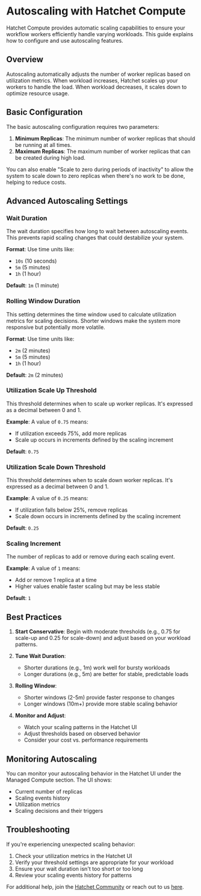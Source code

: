 # Autoscaling with Hatchet Compute

Hatchet Compute provides automatic scaling capabilities to ensure your workflow workers efficiently handle varying workloads. This guide explains how to configure and use autoscaling features.

## Overview

Autoscaling automatically adjusts the number of worker replicas based on utilization metrics. When workload increases, Hatchet scales up your workers to handle the load. When workload decreases, it scales down to optimize resource usage.

## Basic Configuration

The basic autoscaling configuration requires two parameters:

1. **Minimum Replicas**: The minimum number of worker replicas that should be running at all times.
2. **Maximum Replicas**: The maximum number of worker replicas that can be created during high load.

You can also enable "Scale to zero during periods of inactivity" to allow the system to scale down to zero replicas when there's no work to be done, helping to reduce costs.

## Advanced Autoscaling Settings

### Wait Duration

The wait duration specifies how long to wait between autoscaling events. This prevents rapid scaling changes that could destabilize your system.

**Format**: Use time units like:

- `10s` (10 seconds)
- `5m` (5 minutes)
- `1h` (1 hour)

**Default**: `1m` (1 minute)

### Rolling Window Duration

This setting determines the time window used to calculate utilization metrics for scaling decisions. Shorter windows make the system more responsive but potentially more volatile.

**Format**: Use time units like:

- `2m` (2 minutes)
- `5m` (5 minutes)
- `1h` (1 hour)

**Default**: `2m` (2 minutes)

### Utilization Scale Up Threshold

This threshold determines when to scale up worker replicas. It's expressed as a decimal between 0 and 1.

**Example**: A value of `0.75` means:

- If utilization exceeds 75%, add more replicas
- Scale up occurs in increments defined by the scaling increment

**Default**: `0.75`

### Utilization Scale Down Threshold

This threshold determines when to scale down worker replicas. It's expressed as a decimal between 0 and 1.

**Example**: A value of `0.25` means:

- If utilization falls below 25%, remove replicas
- Scale down occurs in increments defined by the scaling increment

**Default**: `0.25`

### Scaling Increment

The number of replicas to add or remove during each scaling event.

**Example**: A value of `1` means:

- Add or remove 1 replica at a time
- Higher values enable faster scaling but may be less stable

**Default**: `1`

## Best Practices

1. **Start Conservative**: Begin with moderate thresholds (e.g., 0.75 for scale-up and 0.25 for scale-down) and adjust based on your workload patterns.

2. **Tune Wait Duration**:
   - Shorter durations (e.g., 1m) work well for bursty workloads
   - Longer durations (e.g., 5m) are better for stable, predictable loads

3. **Rolling Window**:
   - Shorter windows (2-5m) provide faster response to changes
   - Longer windows (10m+) provide more stable scaling behavior

4. **Monitor and Adjust**:
   - Watch your scaling patterns in the Hatchet UI
   - Adjust thresholds based on observed behavior
   - Consider your cost vs. performance requirements

## Monitoring Autoscaling

You can monitor your autoscaling behavior in the Hatchet UI under the Managed Compute section. The UI shows:

- Current number of replicas
- Scaling events history
- Utilization metrics
- Scaling decisions and their triggers

## Troubleshooting

If you're experiencing unexpected scaling behavior:

1. Check your utilization metrics in the Hatchet UI
2. Verify your threshold settings are appropriate for your workload
3. Ensure your wait duration isn't too short or too long
4. Review your scaling events history for patterns

For additional help, join the [Hatchet Community](https://hatchet.run/discord) or reach out to us [here](https://hatchet.run/office-hours).
